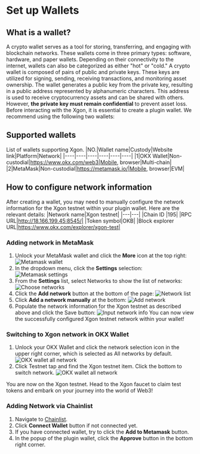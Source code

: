 # Set up Wallets
## What is a wallet?
A crypto wallet serves as a tool for storing, transferring, and engaging with blockchain networks. These wallets come in three primary types: software, hardware, and paper wallets. Depending on their connectivity to the internet, wallets can also be categorized as either "hot" or "cold."
A crypto wallet is composed of pairs of public and private keys. These keys are utilized for signing, sending, receiving transactions, and monitoring asset ownership. The wallet generates a public key from the private key, resulting in a public address represented by alphanumeric characters. This address is used to receive cryptocurrency assets and can be shared with others. However, **the private key must remain confidential** to prevent asset loss.
Before interacting with the Xgon, it is essential to create a plugin wallet. We recommend using the following two wallets:

## Supported wallets
List of wallets supporting Xgon.
|NO.|Wallet name|Custody|Website link|Platform|Network|
|----|----|----|----|----|----|
|1|OKX Wallet|Non-custodial|https://www.okx.com/web3|Mobile, browser|Multi-chain|
|2|MetaMask|Non-custodial|https://metamask.io/|Mobile, browser|EVM|

## How to configure network information
After creating a wallet, you may need to manually configure the network information for the Xgon testnet within your plugin wallet. Here are the relevant details:
|Network name|Xgon testnet|
|---|---|
|Chain ID |195|
|RPC URL|http://18.166.199.45:8545/|
|Token symbol|OKB|
|Block explorer URL|https://www.okx.com/explorer/xgon-test|

### Adding network in MetaMask
1. Unlock your MetaMask wallet and click the  **More** icon at the top right:
![Metamask wallet](./img/metamask-wallet.png)
2. In the dropdown menu, click the **Settings** selection:
![Metamask settings](./img/metamask-settings.png)
3. From the **Settings** list, select Networks to show the list of networks:
![Choose networks](./img/choose-networks.png)
4. Click the **Add network** button at the bottom of the page:
![Network list](./img/network-list.png)
5. Click **Add a network manually** at the bottom:
![Add network](./img/add-network.png)
6. Populate the network information for the Xgon testnet as described above and click the Save button:
![Input network info](./img/input-network-info.png)
You can now view the successfully configured Xgon testnet network within your wallet!

### Switching to Xgon network in OKX Wallet
1. Unlock your OKX Wallet and click the network selection icon in the upper right corner, which is selected as All networks by default.
![OKX wallet all network](./img/okx-wallet-all-network.png)
2. Click Testnet tap and find the Xgon testnet item. Click the bottom to switch network.
![OKX wallet all network](./img/okx-wallet-all-network.png)

You are now on the Xgon testnet. Head to the Xgon faucet to claim test tokens and embark on your journey into the world of Web3!

### Adding Network via Chainlist
1. Navigate to [Chainlist](https://chainlist.org/chain/195).
2. Click **Connect Wallet** button if not connected yet.
3. If you have connected  wallet, try to click the **Add to Metamask** button.
4. In the popup of the plugin wallet, click the **Approve** button in the bottom right corner.
